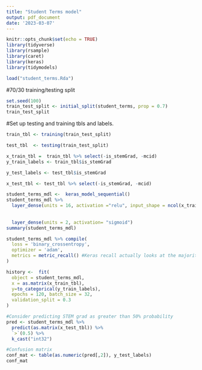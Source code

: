 ---
title: "Student Terms model"
output: pdf_document
date: '2023-03-07'
---

```{r setup, include=FALSE}
knitr::opts_chunk$set(echo = TRUE)
library(tidyverse)
library(rsample)
library(caret)
library(keras)
library(tidymodels)

```

```{r}
load("student_terms.Rda")
```
#70/30 training/testing split 
```{r}
set.seed(100)
train_test_split <- initial_split(student_terms, prop = 0.7)
train_test_split
```
#Set up testing and training tbls and labels. 
```{r}
train_tbl <- training(train_test_split)

test_tbl  <- testing(train_test_split)
```

```{r}
x_train_tbl =  train_tbl %>% select(-is_stemGrad, -mcid)
y_train_labels <- train_tbl$is_stemGrad

y_test_labels <- test_tbl$is_stemGrad

x_test_tbl <- test_tbl %>% select(-is_stemGrad, -mcid)
```


```{r}
student_terms_mdl <-  keras_model_sequential()
student_terms_mdl %>% 
  layer_dense(units = 16, activation ="relu", input_shape = ncol(x_train_tbl) ) %>%
  
 
  layer_dense(units = 2, activation= "sigmoid")
summary(student_terms_mdl)
```
```{r}
student_terms_mdl %>% compile(
  loss = 'binary_crossentropy',
  optimizer = 'adam',
  metrics = metric_recall() #Keras recall actually looks at the majority case and not the minority case!!!! 
)
```

```{r}
history <-  fit(
  object = student_terms_mdl,
  x = as.matrix(x_train_tbl),
  y=to_categorical(y_train_labels),
  epochs = 120, batch_size = 32, 
  validation_split = 0.3
)
```
```{r}
#Consider predicting STEM grad as greater than 50% probability 
pred <- student_terms_mdl %>% 
  predict(as.matrix(x_test_tbl)) %>%
  `>`(0.5) %>%
  k_cast("int32")

#Confusion matrix 
conf_mat <- table(as.numeric(pred[,2]), y_test_labels)
conf_mat
```